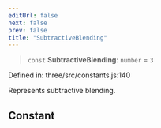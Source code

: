 ```yaml
---
editUrl: false
next: false
prev: false
title: "SubtractiveBlending"
---
```


> `const` **SubtractiveBlending**: `number` = `3`

Defined in: three/src/constants.js:140

Represents subtractive blending.

## Constant
